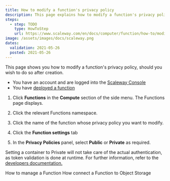 ```yaml
---
title: How to modify a function's privacy policy
description: This page explains how to modify a function's privacy policy
steps:
  - step: TODO
    type: HowToStep
    url: https://www.scaleway.com/en/docs/computer/function/how-to/modify-function-privacy
image: /assets/images/docs/scaleway.png
dates:
  validation: 2021-05-26
  posted: 2021-05-26
---
```


This page shows you how to modify a function's privacy policy, should you wish to do so after creation.

<Message type="requirement">

  - You have an account and are logged into the [Scaleway Console](https://console.scaleway.com)
  - You have [deployed a function](/compute/functions/how-to/create-a-function/)

</Message>

1. Click **Functions** in the **Compute** section of the side menu. The Functions page displays.

2. Click the relevant Functions namespace. 

3. Click the name of the function whose privacy policy you want to modify.

4. Click the **Function settings** tab

4. In the **Privacy Policies** panel, select **Public** or **Private** as required.

<Message type="note">

  Setting a container to Private will not take care of the actual authentication, as token validation is done at runtime. For further information, refer to the [developers documentation.](https://developers.scaleway.com/en/products/containers/api/#authentication)

</Message>

<Navigation title="See Also">
  <PreviousButton to="/compute/functions/how-to/manage-a-function/">How to manage a Function</PreviousButton>
  <NextButton to="/compute/functions/how-to/connect-function-to-object-storage/">How connect a Function to Object Storage</NextButton>
</Navigation>
